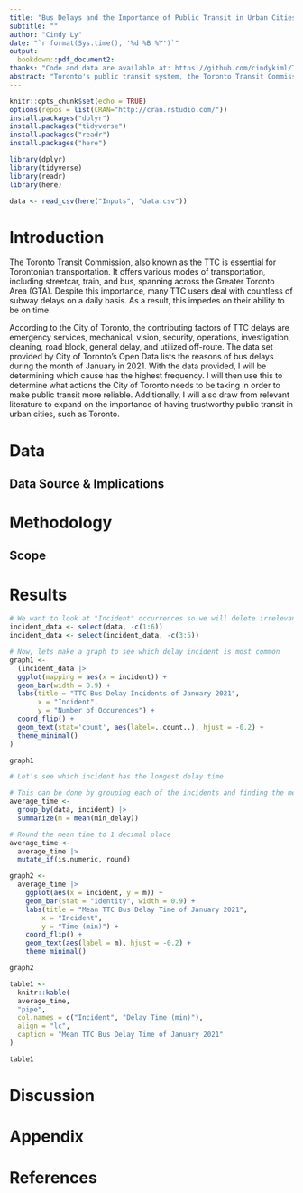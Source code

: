 ```yaml
---
title: "Bus Delays and the Importance of Public Transit in Urban Cities"
subtitle: ""
author: "Cindy Ly"
date: "`r format(Sys.time(), '%d %B %Y')`"
output: 
  bookdown::pdf_document2:
thanks: "Code and data are available at: https://github.com/cindykiml/TTC-Delays"
abstract: "Toronto's public transit system, the Toronto Transit Commission (TTC), is responsible for transporting citizens throughout their cities. However, there are delays daily, hindering the ablities for civilians to arrive on time. This paper looks at the causes of bus delays during the month of January in 2021. It displays the top leading causes in order to determine how the City of Toronto can improve its transit system. Furthermore, this paper looks at relevant literature to support the need for public transit improvements and provides a survey that will ask Torontonians their experiences using the TTC. \\par\\textbf{Keywords:} TTC, public transit, delays, Toronto"
---
```


\pagebreak

```r
knitr::opts_chunk$set(echo = TRUE)
options(repos = list(CRAN="http://cran.rstudio.com/"))
install.packages("dplyr")
install.packages("tidyverse")
install.packages("readr")
install.packages("here")

library(dplyr)
library(tidyverse)
library(readr)
library(here)

data <- read_csv(here("Inputs", "data.csv"))
```

# Introduction

The Toronto Transit Commission, also known as the TTC is essential for Torontonian transportation. It offers various modes of transportation, including streetcar, train, and bus, spanning across the Greater Toronto Area (GTA). Despite this importance, many TTC users deal with countless of subway delays on a daily basis. As a result, this impedes on their ability to be on time.

According to the City of Toronto, the contributing factors of TTC delays are emergency services, mechanical, vision, security, operations, investigation, cleaning, road block, general delay, and utilized off-route. The data set provided by City of Toronto's Open Data lists the reasons of bus delays during the month of January in 2021. With the data provided, I will be determining which cause has the highest frequency. I will then use this to determine what actions the City of Toronto needs to be taking in order to make public transit more reliable. Additionally, I will also draw from relevant literature to expand on the importance of having trustworthy public transit in urban cities, such as Toronto.

# Data

## Data Source & Implications



# Methodology

## Scope



# Results

```r

# We want to look at "Incident" occurrences so we will delete irrelevant columns
incident_data <- select(data, -c(1:6))
incident_data <- select(incident_data, -c(3:5))

```

```r

# Now, lets make a graph to see which delay incident is most common 
graph1 <-
  (incident_data |> 
  ggplot(mapping = aes(x = incident)) +
  geom_bar(width = 0.9) +
  labs(title = "TTC Bus Delay Incidents of January 2021", 
       x = "Incident", 
       y = "Number of Occurences") +
  coord_flip() +
  geom_text(stat='count', aes(label=..count..), hjust = -0.2) +
  theme_minimal()
)

```

```r
graph1
```

```r
# Let's see which incident has the longest delay time

# This can be done by grouping each of the incidents and finding the mean of their delay times
average_time <-
  group_by(data, incident) |> 
  summarize(m = mean(min_delay))

# Round the mean time to 1 decimal place
average_time <-
  average_time |> 
  mutate_if(is.numeric, round)
```

```r
graph2 <-
  average_time |> 
    ggplot(aes(x = incident, y = m)) +
    geom_bar(stat = "identity", width = 0.9) +
    labs(title = "Mean TTC Bus Delay Time of January 2021", 
        x = "Incident", 
        y = "Time (min)") +
    coord_flip() +
    geom_text(aes(label = m), hjust = -0.2) +
    theme_minimal()
```

```r
graph2
```
```r
table1 <- 
  knitr::kable(
  average_time,
  "pipe",
  col.names = c("Incident", "Delay Time (min)"),
  align = "lc",
  caption = "Mean TTC Bus Delay Time of January 2021"
)
```

```r
table1
```


# Discussion

# Appendix

# References





